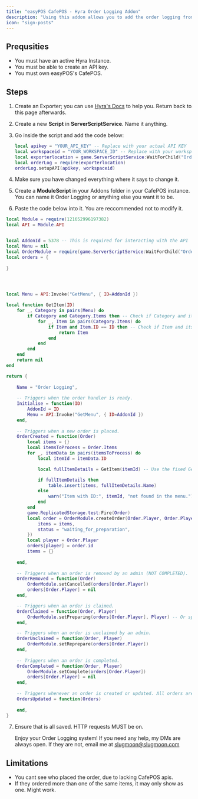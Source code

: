 ```yaml
---
title: "easyPOS CafePOS - Hyra Order Logging Addon"
description: "Using this addon allows you to add the order logging from Hyra into your CafePOS instance."
icon: "sign-posts"
---
```


## Prequsities

- You must have an active Hyra Instance.
- You must be able to create an API key.
- You must own easyPOS's CafePOS.

## Steps

1. Create an Exporter; you can use [Hyra's Docs](https://docs.hyra.io/api-reference/players/module/creating-an-exporter) to help you. Return back to this page afterwards.
2. Create a new <Icon icon="newspaper" iconType="regular" /> **Script** in <Icon icon="cloud-arrow-up" /> **ServerScriptService**. Name it anything.
3. Go inside the script and add the code below:

   ```lua
   local apikey = "YOUR_API_KEY" -- Replace with your actual API KEY
   local workspaceid = "YOUR_WORKSPACE_ID" -- Replace with your workspace id.
   local exporterlocation = game.ServerScriptService:WaitForChild("OrderLogModule") -- Replace this with your exporter's location.
   local orderLog = require(exporterlocation)
   orderLog.setupAPI(apikey, workspaceid)
   ```
4. Make sure you have changed everything where it says to change it.
5. Create a <Icon icon="clipboard-list" />**ModuleScript** in your Addons folder in your CafePOS instance. You can name it Order Logging or anything else you want it to be.
6. Paste the code below into it. You are reccommended not to modify it.

```lua
local Module = require(121652996197382)
local API = Module.API


local AddonId = 5378 -- This is required for interacting with the API
local Menu = nil
local OrderModule = require(game.ServerScriptService:WaitForChild("OrderLogModule"))
local orders = {
	
}




local Menu = API:Invoke("GetMenu", { ID=AddonId })

local function GetItem(ID)
	for _, Category in pairs(Menu) do
		if Category and Category.Items then -- Check if Category and its Items exist
			for _, Item in pairs(Category.Items) do
				if Item and Item.ID == ID then -- Check if Item and its ID exist
					return Item
				end
			end
		end
	end
	return nil
end

return {
	
	Name = "Order Logging",
	
	-- Triggers when the order handler is ready.
	Initialise = function(ID)
		AddonId = ID
		Menu = API:Invoke("GetMenu", { ID=AddonId })
	end,
	
	-- Triggers when a new order is placed.
	OrderCreated = function(Order)
		local items = {}
		local itemsToProcess = Order.Items
		for _, itemData in pairs(itemsToProcess) do
			local itemId = itemData.ID

			local fullItemDetails = GetItem(itemId) -- Use the fixed GetItem function

			if fullItemDetails then
				table.insert(items, fullItemDetails.Name)
			else
				warn("Item with ID:", itemId, "not found in the menu.")
			end
		end
		game.ReplicatedStorage.test:Fire(Order)
		local order = OrderModule.createOrder(Order.Player, Order.Player, {
			items = items,
			status = "waiting_for_preparation",
		})
		local player = Order.Player
		orders[player] = order.id
		items = {}
		
	end,
	
	-- Triggers when an order is removed by an admin (NOT COMPLETED).
	OrderRemoved = function(Order)
		OrderModule.setCancelled(orders[Order.Player])
		orders[Order.Player] = nil
	end,

	-- Triggers when an order is claimed.
	OrderClaimed = function(Order, Player) 
		OrderModule.setPreparing(orders[Order.Player], Player) -- Or spoof a player object (see docs - Creating an Order, Using User Object)
	end,

	-- Triggers when an order is unclaimed by an admin.
	OrderUnclaimed = function(Order, Player)
		OrderModule.setReprepare(orders[Order.Player])
	end,
	
	-- Triggers when an order is completed.
	OrderCompleted = function(Order, Player)
		OrderModule.setComplete(orders[Order.Player])
		orders[Order.Player] = nil
	end,
	
	-- Triggers whenever an order is created or updated. All orders are returned.
	OrdersUpdated = function(Orders)
		
	end,
}
```

7. Ensure that is all saved. HTTP requests MUST be on.

   Enjoy your Order Logging system\! If you need any help, my DMs are always open. If they are not, email me at [slugmoon@slugmoon.com](mailto:slugmoon@slugmoon.com)

## Limitations

- You cant see who placed the order, due to lacking CafePOS apis.
- If they ordered more than one of the same items, it may only show as one. Might work.